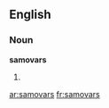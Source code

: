 ==English==

===Noun===
'''samovars'''

# {{plural of|[[samovar]]}}

[[ar:samovars]]
[[fr:samovars]]